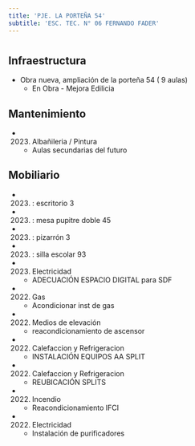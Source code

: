 ```yaml
---
title: 'PJE. LA PORTEÑA 54'
subtitle: 'ESC. TEC. N° 06 FERNANDO FADER'
---
```


#
## Infraestructura

* Obra nueva, ampliación de la porteña 54  ( 9 aulas) 
    + En Obra - Mejora Edilicia 


## Mantenimiento

*  (2023) Albañileria / Pintura 
    + Aulas secundarias del futuro


## Mobiliario

*  (2023) : escritorio 3 

*  (2023) : mesa pupitre doble 45 

*  (2023) : pizarrón 3 

*  (2023) : silla escolar 93 




*  (2023) Electricidad 
    + ADECUACIÓN ESPACIO DIGITAL para SDF

*  (2022) Gas 
    + Acondicionar inst de gas

*  (2022) Medios de elevación 
    + reacondicionamiento de ascensor

*  (2022) Calefaccion y Refrigeracion 
    + INSTALACIÓN EQUIPOS AA SPLIT

*  (2022) Calefaccion y Refrigeracion 
    + REUBICACIÓN SPLITS

*  (2022) Incendio 
    + Reacondicionamiento IFCI

*  (2022) Electricidad 
    + Instalación de purificadores







